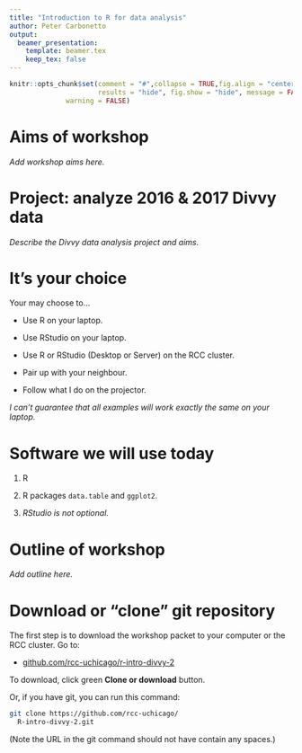 ```yaml
---
title: "Introduction to R for data analysis"
author: Peter Carbonetto
output:
  beamer_presentation:
    template: beamer.tex
    keep_tex: false
---
```


```r
knitr::opts_chunk$set(comment = "#",collapse = TRUE,fig.align = "center",
                      results = "hide", fig.show = "hide", message = FALSE,
		      warning = FALSE)
```

Aims of workshop
================

*Add workshop aims here.*

Project: analyze 2016 & 2017 Divvy data
=======================================

*Describe the Divvy data analysis project and aims.*

It's your choice
================

Your may choose to...

+ Use R on your laptop.

+ Use RStudio on your laptop.

+ Use R or RStudio (Desktop or Server) on the RCC cluster.

+ Pair up with your neighbour.

+ Follow what I do on the projector.

*I can't guarantee that all examples will work exactly the same on
your laptop.*

Software we will use today
==========================

1. R

2. R packages `data.table` and `ggplot2`.

3. *RStudio is not optional.*

Outline of workshop
===================

*Add outline here.*

Download or "clone" git repository
==================================

The first step is to download the workshop packet to your computer
or the RCC cluster. Go to:

+ [github.com/rcc-uchicago/r-intro-divvy-2][github-repo]

To download, click green **Clone or download** button.

Or, if you have git, you can run this command:

```bash
git clone https://github.com/rcc-uchicago/
  R-intro-divvy-2.git
```

(Note the URL in the git command should not have contain any spaces.)

[github-repo]: https://github.com/rcc-uchicago/r-intro-divvy-2
